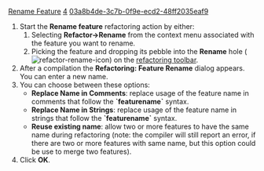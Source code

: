 [[Property:title|Rename Feature]]
[[Property:weight|4]]
[[Property:uuid|03a8b4de-3c7b-0f9e-ecd2-48ff2035eaf9]]
# Start the '''Rename feature''' refactoring action by either:
## Selecting '''Refactor->Rename''' from the context menu associated with the feature you want to rename.
## Picking the feature and dropping its pebble into the '''Rename''' hole ([[Image:refactor-rename-icon]]) on the [[Main toolbars|refactoring toolbar]].
# After a compilation the '''Refactoring: Feature Rename''' dialog appears. You can enter a new name. 
# You can choose between these options: 
#*  '''Replace Name in Comments''': replace usage of the feature name in comments that follow the '''`featurename`''' syntax. 
#*  '''Replace Name in Strings''': replace usage of the feature name in strings that follow the '''`featurename`''' syntax. 
#*  '''Reuse existing name''': allow two or more features to have the same name during refactoring (note: the compiler will still report an error, if there are two or more features with same name, but this option could be use to merge two features). 
# Click '''OK'''. 


